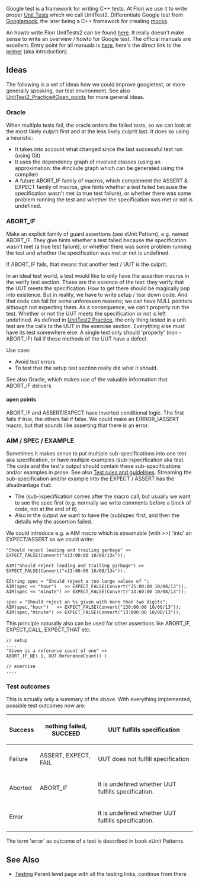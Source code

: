 Google test is a framework for writing C++ tests. At Flori we use it to write proper [[Unit Test]]s which we call UnitTest2. Differentiate Google test from [[Googlemock]], the later being a C++ framework for creating [[Automated_Test#Test_double|mocks]]. 

An howto write Flori UnitTests2 can be found [[UnitTest2 Practice|here]]. It really doesn't make sense to write an overview / howto for Google test. The official manuals are excellent. Entry point for all manuals is [http://code.google.com/p/googletest/wiki/Documentation here], here's the direct link to the [http://code.google.com/p/googletest/wiki/Primer primer] (aka introduction).

== Ideas ==
The following is a set of ideas how we could improve googletest, or more generally speaking, our test environment. See also [[UnitTest2_Practice#Open_points]] for more general ideas.

=== Oracle ===
When multiple tests fail, the oracle orders the failed tests, so we can look at the most likely culprit first and at the less likely culprit last. It does so using a heuristic:
* It takes into account what changed since the last successful test run (using Git)
* It uses the dependency graph of involved classes (using an approximation: the #include graph which can be generated using the compiler)
* A future ABORT_IF family of macros, which complement the ASSERT & EXPECT family of macros, give hints whether a test failed because the specification wasn't met (a true test failure), or whether there was some problem running the test and whether the specification was met or not is undefined.

=== ABORT_IF ===
Make an explicit family of guard assertions (see xUnit Pattern), e.g. named ABORT_IF. They give hints whether a test failed because the specification wasn't met (a true test failure), or whether there was some problem running the test and whether the specification was met or not is undefined.

If ABORT_IF fails, that means that another test / UUT is the culprit.

In an ideal test world, a test would like to only have the assertion macros in the verify test section. These are the essence of the test: they verify that the UUT meets the specification. How to get there should be magically pop into existence. But in reality, we have to write setup / tear down code. And that code can fail for some unforeseen reasons; we can have NULL pointers although not expecting them. As a consequence, we can't properly run the test. Whether or not the UUT meets the specification or not is left undefined. As defined in [[UnitTest2 Practice]], the only thing tested in a unit test are the calls to the UUT in the exercise section. Everything else must have its test somewhere else. A single test only should 'properly' (non - ABORT_IF) fail if these methods of the UUT have a defect. 

Use case:
* Avoid test errors 
* To test that the setup test section really did what it should. 

See also Oracle, which makes use of the valuable information that ABORT_IF delivers

==== open points ====
ABORT_IF and ASSERT/EXPECT have inverted conditional logic. The first fails if true, the others fail if false. We could make an E(RROR_)ASSERT macro, but that sounds like asserting that there ''is'' an error.

=== AIM / SPEC / EXAMPLE ===
Sometimes it makes sense to put multiple sub-specifications into one test aka specification, or have multiple examples (sub-)specification aka test. The code and the test's output should contain these sub-specifications and/or examples in prose. See also [[UnitTest2_Practice#Test_rules_and_guidelines|Test rules and guidelines]]. Streaming the sub-specification and/or example into the EXPECT / ASSERT has the ''dis''advantage that:
* The (sub-)specification comes after the macro call, but usually we want to see the spec first (e.g. normally we write comments before a block of code, not at the end of it)
* Also in the output we want to have the (sub)spec first, and then the details why the assertion failed.

We could introduce e.g. a AIM macro which is streamable (with >>) 'into' an EXPECT/ASSERT so we could write:

<pre>
"Should reject leading and trailing garbage" >>
EXPECT_FALSE(Convert("x13:00:00 10/08/13x"));

AIM("Should reject leading and trailing garbage") >>
EXPECT_FALSE(Convert("x13:00:00 10/08/13x"));

EString spec = "Should reject a too large values of ";
AIM(spec << "hour")   >> EXPECT_FALSE(Convert("25:00:00 10/08/13"));
AIM(spec << "minute") >> EXPECT_FALSE(Convert("13:60:00 10/08/13"));

spec = "Should reject an %s given with more than two digits";
AIM(spec,"hour")   >> EXPECT_FALSE(Convert("130:00:00 10/08/13"));
AIM(spec,"minute") >> EXPECT_FALSE(Convert("13:000:00 10/08/13"));
</pre>


This principle naturally also can be used for other assertions like ABORT_IF, EXPECT_CALL, EXPECT_THAT etc:
<pre>
// setup
....
"Given is a reference count of one" >>
ABORT_IF_NE( 1, UUT.ReferenceCount() )

// exercise
....
</pre>

=== Test outcomes ===
This is actually only a summary of the above. With everything implemented, possible test outcomes now are:

{| class="wikitable"
|-
! scope="row"|Success
|nothing failed, SUCCEED
|UUT fulfills specification
|-
! scope="row"|Failure
|ASSERT, EXPECT, FAIL
|UUT does not fulfill specification
|-
! scope="row"|Aborted
|ABORT_IF
|It is undefined whether UUT fulfills specification.
|-
! scope="row"|Error
|
|It is undefined whether UUT fulfills specification.
|}

The term 'error' as outcome of a test is described in book xUnit Patterns.

== See Also ==
* [[Testing]] Parent level page with all the testing links, continue from there

<!--
Local Variables:
mode: mediawiki
End:
-->
